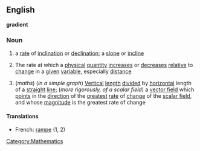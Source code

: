 ==English==
'''gradient'''
===Noun===
# a [[rate]] of [[inclination]] or [[declination]]; a [[slope]] or [[incline]]
#{{physics}} The rate at which a [[physical]] [[quantity]] [[increase]]s or [[decrease]]s [[relative]] to [[change]] in a [[given]] [[variable]], especially [[distance]]
# (''maths'') (''in a simple graph'') [[Vertical]] [[length]] [[divide]]d by [[horizontal]] length of a [[straight]] [[line]]; (''more rigorously, of a scalar field'') a [[vector field]] which [[point]]s in the [[direction]] of the [[greatest]] [[rate]] of [[change]] of the [[scalar field]], and whose [[magnitude]] is the greatest rate of change
{{wikipedia}}
====Translations====
*French: [[rampe]] (1, 2)

[[Category:Mathematics]]